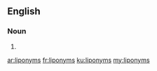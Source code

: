 ==English==

===Noun===
{{head|en}}

# {{plural of|liponym}}

[[ar:liponyms]]
[[fr:liponyms]]
[[ku:liponyms]]
[[my:liponyms]]
